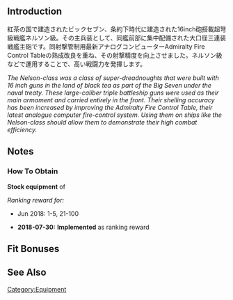 {{EquipmentInfo|299}}

==Introduction==
紅茶の国で建造されたビックセブン、条約下時代に建造された16inch砲搭載超弩級戦艦ネルソン級。その主兵装として、同艦前部に集中配備された大口径三連装戦艦主砲です。同射撃管制用最新アナログコンピューターAdmiralty Fire Control Tableの熟成改良を重ね、その射撃精度を向上させました。ネルソン級などで運用することで、高い戦闘力を発揮します。

''The Nelson-class was a class of super-dreadnoughts that were built with 16 inch guns in the land of black tea as part of the Big Seven under the naval treaty. These large-caliber triple battleship guns were used as their main armament and carried entirely in the front. Their shelling accuracy has been increased by improving the Admiralty Fire Control Table, their latest analogue computer fire-control system. Using them on ships like the Nelson-class should allow them to demonstrate their high combat efficiency.''

==Notes==
<div class="mw-collapsible"><h3>How To Obtain</h3>
<div class="mw-collapsible-content">
'''Stock equipment''' of {{Ship/Link|Nelson Kai}}

''Ranking reward for:''
* Jun 2018: 1-5, 21-100

</div></div>


<div class="mw-collapsible><h3>Updates History</h3>
<div class="mw-collapsible-content>
* '''2018-07-30:''' '''Implemented''' as ranking reward
</div></div>

==Fit Bonuses==
{{:16inch Mk.I Triple Gun Mount + AFCT Kai/Bonuses}}

==See Also==

{{Equipmentlist}}
[[Category:Equipment]]